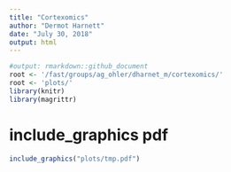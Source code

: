 ```yaml
---
title: "Cortexomics"
author: "Dermot Harnett"
date: "July 30, 2018"
output: html
---
```




```r
#output: rmarkdown::github_document
root <- '/fast/groups/ag_ohler/dharnet_m/cortexomics/'
root <- 'plots/'
library(knitr)
library(magrittr)

```



# include_graphics pdf
```r
include_graphics("plots/tmp.pdf")

```

